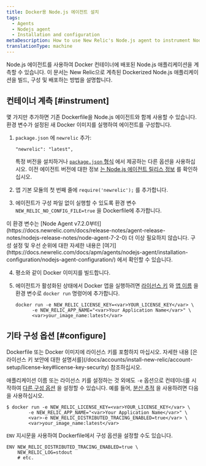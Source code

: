 ```yaml
---
title: Docker용 Node.js 에이전트 설치
tags:
  - Agents
  - Nodejs agent
  - Installation and configuration
metaDescription: How to use New Relic's Node.js agent to instrument Node.js applications deployed in Docker containers.
translationType: machine
---
```


Node.js 에이전트를 사용하여 Docker 컨테이너에 배포된 Node.js 애플리케이션을 계측할 수 있습니다. 이 문서는 New Relic으로 계측된 Dockerized Node.js 애플리케이션을 빌드, 구성 및 배포하는 방법을 설명합니다.

## 컨테이너 계측 [#instrument]

몇 가지만 추가하면 기존 Dockerfile을 Node.js 에이전트와 함께 사용할 수 있습니다. 환경 변수가 설정된 새 Docker 이미지를 실행하여 에이전트를 구성합니다.

1. `package.json` 에 `newrelic` 추가:

   ```
   "newrelic": "latest",
   ```

   특정 버전을 설치하거나 [`package.json` 형식](https://docs.npmjs.com/files/package.json#dependencies) 에서 제공하는 다른 옵션을 사용하십시오. 이전 에이전트 버전에 대한 정보 [는 Node.js 에이전트 릴리스 정보](/docs/release-notes/agent-release-notes/nodejs-release-notes) 를 확인하십시오.

2. 앱 기본 모듈의 첫 번째 줄에 `require('newrelic');` 를 추가합니다.

3. 에이전트가 구성 파일 없이 실행할 수 있도록 환경 변수 `NEW_RELIC_NO_CONFIG_FILE=true` 을 Dockerfile에 추가합니다.

<Callout variant="important">
  이 환경 변수는 [Node Agent v7.2.0부터](https://docs.newrelic.com/docs/release-notes/agent-release-notes/nodejs-release-notes/node-agent-7-2-0) 더 이상 필요하지 않습니다. 구성 설정 및 우선 순위에 대한 자세한 내용은 [여기](https://docs.newrelic.com/docs/apm/agents/nodejs-agent/installation-configuration/nodejs-agent-configuration/) 에서 확인할 수 있습니다.
</Callout>

4. 평소와 같이 Docker 이미지를 빌드합니다.

5. 에이전트가 활성화된 상태에서 Docker 앱을 실행하려면 [라이선스 키](/docs/accounts/install-new-relic/account-setup/license-key) 와 [앱 이름](/docs/agents/manage-apm-agents/app-naming/name-your-application) 을 환경 변수로 `docker run` 명령어에 추가합니다.

   ```
   docker run -e NEW_RELIC_LICENSE_KEY=<var>YOUR_LICENSE_KEY</var> \
         -e NEW_RELIC_APP_NAME="<var>Your Application Name</var>" \
         <var>your_image_name:latest</var>
   ```

<InstallFeedback/>

## 기타 구성 옵션 [#configure]

<Callout variant="caution">
  Dockerfile 또는 Docker 이미지에 라이선스 키를 포함하지 마십시오. 자세한 내용 [은 라이선스 키 보안에 대한 설명서를](/docs/accounts/install-new-relic/account-setup/license-key#license-key-security) 참조하십시오.
</Callout>

애플리케이션 이름 또는 라이선스 키를 설정하는 것 외에도 `-e` 옵션으로 컨테이너를 시작하여 [다른 구성 옵션](/docs/agents/nodejs-agent/installation-configuration/nodejs-agent-configuration) 을 설정할 수 있습니다. 예를 들어, [분산 추적](/docs/understand-dependencies/distributed-tracing/get-started/introduction-distributed-tracing) 을 사용하려면 다음을 사용하십시오.

```
$ docker run -e NEW_RELIC_LICENSE_KEY=<var>YOUR_LICENSE_KEY</var> \
        -e NEW_RELIC_APP_NAME="<var>Your Application Name</var>" \
        <var>-e NEW_RELIC_DISTRIBUTED_TRACING_ENABLED=true</var> \
        <var>your_image_name:latest</var>
```

`ENV` 지시문을 사용하여 Dockerfile에서 구성 옵션을 설정할 수도 있습니다.

```
ENV NEW_RELIC_DISTRIBUTED_TRACING_ENABLED=true \
    NEW_RELIC_LOG=stdout
    # etc.
```